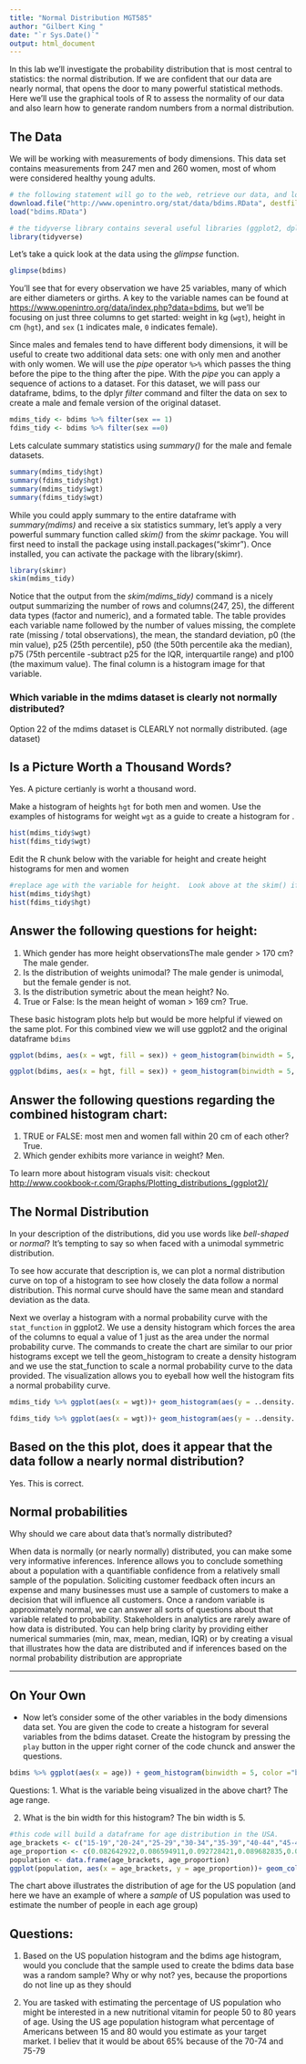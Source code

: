 ```yaml
---
title: "Normal Distribution MGT585"
author: "Gilbert King "
date: "`r Sys.Date()`"
output: html_document
---
```


In this lab we'll investigate the probability distribution that is most central
to statistics: the normal distribution.  If we are confident that our data are 
nearly normal, that opens the door to many powerful statistical methods.  Here 
we'll use the graphical tools of R to assess the normality of our data and also 
learn how to generate random numbers from a normal distribution.

## The Data

We will be working with measurements of body dimensions.  This data set 
contains measurements from 247 men and 260 women, most of whom were considered 
healthy young adults.

```r
# the following statement will go to the web, retrieve our data, and load into our working environment
download.file("http://www.openintro.org/stat/data/bdims.RData", destfile = "bdims.RData")
load("bdims.RData")
```


```r
# the tidyverse library contains several useful libraries (ggplot2, dplyr, readr, tidyr) we will use to analyze and manipulate our data set
library(tidyverse)
```

Let's take a quick look at the data using the *glimpse* function.

```r
glimpse(bdims)
```

You'll see that for every observation we have 25 variables, many of which are
either diameters or girths.  A key to the variable names can be found at 
[https://www.openintro.org/data/index.php?data=bdims](https://www.openintro.org/data/index.php?data=bdims), but we'll be focusing on just three columns to get started: weight in kg (`wgt`), height in cm (`hgt`), and `sex` (`1` indicates male, `0` indicates female).

Since males and females tend to have different body dimensions, it will be 
useful to create two additional data sets: one with only men and another with 
only women.  We will use the *pipe* operator `%>%` which passes the thing before the pipe to the thing after the pipe. With the *pipe* you can apply a sequence of actions to a dataset. For this dataset, we will pass our dataframe, bdims, to the dplyr *filter* command and filter the data on sex to create a male and female version of the original dataset.

```r
mdims_tidy <- bdims %>% filter(sex == 1)
fdims_tidy <- bdims %>% filter(sex ==0)
```

Lets calculate summary statistics using *summary()* for the male and female datasets. 
```r
summary(mdims_tidy$hgt)
summary(fdims_tidy$hgt)
summary(mdims_tidy$wgt)
summary(fdims_tidy$wgt)
```

While you could apply summary to the entire dataframe with _summary(mdims)_ and receive a six statistics summary, let's apply a very powerful summary function called *skim()* from the *skimr* package.  You will first need to install the package using install.packages("skimr"). Once installed, you can activate the package with the library(skimr).
```r
library(skimr)
skim(mdims_tidy)
```

Notice that the output from the *skim(mdims_tidy)* command is a nicely output summarizing the number of rows and columns(247, 25), the different data types (factor and numeric), and a formated table. The table provides each variable name followed by the number of values missing, the complete rate (missing / total observations), the mean, the standard deviation, p0 (the min value), p25 (25th percentile), p50 (the 50th percentile aka the median), p75 (75th percentile -subtract p25 for the IQR, interquartile range) and p100 (the maximum value).  The final column is a histogram image for that variable.

### Which variable in the mdims dataset is clearly __not__ normally distributed?
Option 22 of the mdims dataset is CLEARLY not normally distributed. (age dataset)

## Is a Picture Worth a Thousand Words?
Yes. A picture certianly is worht a thousand word. 

Make a histogram of heights `hgt` for both men and women.  Use the examples of histograms for weight `wgt` as a guide to create a histogram for .

```r
hist(mdims_tidy$wgt)
hist(fdims_tidy$wgt)
```

Edit the R chunk below with the variable for height and create height histograms for men and women

```r
#replace age with the variable for height.  Look above at the skim() if you don't know the variable for height.
hist(mdims_tidy$hgt)
hist(fdims_tidy$hgt)
```

## Answer the following questions for height:

1.  Which gender has more height observationsThe male gender  > 170 cm?
        The male gender. 
2.  Is the distribution of weights unimodal?
        The male gender is unimodal, but the female gender is not. 
3.  Is the distribution symetric about the mean height?
        No. 
4.  True or False: Is the mean height of woman > 169 cm?
        True. 

These basic histogram plots help but would be more helpful if viewed on the same plot.  For this combined view we will use ggplot2 and the original dataframe `bdims`
```r
ggplot(bdims, aes(x = wgt, fill = sex)) + geom_histogram(binwidth = 5, position = "identity", alpha = .5, color = "grey") + scale_fill_manual(values=c("purple", "orange"))
```

```r
ggplot(bdims, aes(x = hgt, fill = sex)) + geom_histogram(binwidth = 5, position = "identity", alpha = .5, color = "grey") + scale_fill_manual(values=c("green", "brown"))
```

## Answer the following questions regarding the combined histogram chart:

1.  TRUE or FALSE: most men and women fall within 20 cm of each other?
        True. 
2.  Which gender exhibits more variance in weight?
        Men. 

To learn more about histogram visuals visit: 
checkout [http://www.cookbook-r.com/Graphs/Plotting_distributions_(ggplot2)/]( http://www.cookbook-r.com/Graphs/Plotting_distributions_(ggplot2)/)


## The Normal Distribution

In your description of the distributions, did you use words like *bell-shaped* 
or *normal*?  It's tempting to say so when faced with a unimodal symmetric 
distribution.

To see how accurate that description is, we can plot a normal distribution curve 
on top of a histogram to see how closely the data follow a normal distribution. 
This normal curve should have the same mean and standard deviation as the data. 

Next we overlay a histogram with a normal probability curve with the `stat_function` in ggplot2. We use a density histogram which forces the area of the columns to equal a value of 1 just as the area under the normal probability curve.  The commands to create the chart are similar to our prior histograms except we tell the geom_histogram to create a density histogram and we use the stat_function to scale a normal probability curve to the data provided.  The visualization allows you to eyeball how well the histogram fits a normal probability curve. 

```r
mdims_tidy %>% ggplot(aes(x = wgt))+ geom_histogram(aes(y = ..density..), binwidth = 5) + stat_function(fun = dnorm,color = "red",n=nrow(mdims_tidy), args = list(mean = mean(mdims_tidy$wgt), sd = sd(mdims_tidy$wgt))) + ggtitle("Weight Density Histogram for Male")

fdims_tidy %>% ggplot(aes(x = wgt))+ geom_histogram(aes(y = ..density..),binwidth = 5) + stat_function(fun = dnorm,color = "red",n=nrow(fdims_tidy), args = list(mean = mean(fdims_tidy$wgt), sd = sd(fdims_tidy$wgt))) + ggtitle("Weight Density Histogram for Female")

```

## Based on the this plot, does it appear that the data follow a nearly normal distribution?
Yes. This is correct. 

## Normal probabilities

Why should we care about data that's normally distributed?


When data is normally (or nearly normally) distributed, you can make some very informative inferences.  Inference allows you to conclude something about a population with a quantifiable confidence from a relatively small sample of the population. Soliciting customer feedback often incurs an expense and many businesses must use a sample of customers to make a decision that will influence all customers. Once a random variable is approximately normal, we can answer all sorts of questions about that variable related to probability.  Stakeholders in analytics are rarely aware of how data is distributed.  You can help bring clarity by providing either numerical summaries (min, max, mean, median, IQR) or by creating a visual that illustrates how the data are distributed and if inferences based on the normal probability distribution are appropriate 

* * *

## On Your Own

-   Now let's consider some of the other variables in the body dimensions data set.  You are given the code to create a histogram for several variables from the bdims dataset. Create the histogram by pressing the `play` button in the upper right corner of the code chunck and answer the questions.

```r
bdims %>% ggplot(aes(x = age)) + geom_histogram(binwidth = 5, color ="black", fill = "white")
```

Questions: 
1.  What is the variable being visualized in the above chart? 
      The age range. 

2.  What is the bin width for this histogram?
      The bin width is 5. 
```r
#this code will build a dataframe for age distribution in the USA.
age_brackets <- c("15-19","20-24","25-29","30-34","35-39","40-44","45-49","50-54","55-59","60-64","65-69","70-74","75-79")
age_proportion <- c(0.082642922,0.086594911,0.092728421,0.089682835,0.084093577,0.078953642,0.078016835,0.080055428,0.083807553,0.08041076,0.069322734,0.05584583,0.037844553)
population <- data.frame(age_brackets, age_proportion)
ggplot(population, aes(x = age_brackets, y = age_proportion))+ geom_col() + xlab(NULL)
```

The chart above illustrates the distribution of age for the US population (and here we have an example of where a *sample* of US population was used to estimate the number of people in each age group)

## Questions:
1.  Based on the US population histogram and the bdims age histogram, would you conclude that the sample used to create the bdims data base was a random sample?  Why or why not?
     yes, because the proportions do not line up as they should 

2.  You are tasked with estimating the percentage of US population who might be interested in a new nutritional vitamin for people 50 to 80 years of age.  Using the US age population histogram what percentage of Americans between 15 and 80 would you estimate as your target market.
      I believ that it would be about 65% because of the 70-74 and 75-79